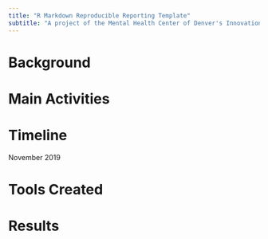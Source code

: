 ```yaml
---
title: "R Markdown Reproducible Reporting Template"
subtitle: "A project of the Mental Health Center of Denver's Innovation Week 2019 - creating a template R Markdown report to be used by the evalutiona and research team to prepare quarterly and annual program reports"
---
```


# Background  

# Main Activities  

# Timeline 

November 2019  

# Tools Created  

# Results  